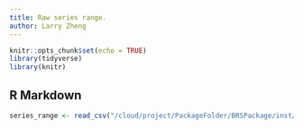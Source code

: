 ```yaml
---
title: Raw series range.
author: Larry Zheng
---
```


```r
knitr::opts_chunk$set(echo = TRUE)
library(tidyverse)
library(knitr)
```

## R Markdown



```r
series_range <- read_csv("/cloud/project/PackageFolder/BRSPackage/inst/extdata/raw_data/All_SeriesRange.csv")
```